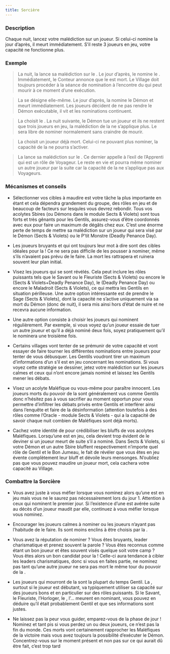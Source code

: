 ```yaml
---
title: Sorcière
---
```



<Role SORCIERE header />

### Description
Chaque nuit, lancez votre malédiction sur un joueur. Si celui-ci nomine la jour d’après, il meurt immédiatement. 
S’il reste 3 joueurs en jeu, votre capacité ne fonctionne plus.


### Exemple 


> La nuit, la <Role SORCIERE /> lance sa malédiction sur le <Role CRIEUR />. Le jour d’après, le <Role CRIEUR /> nomine le <Role BARBIER />. Immédiatement, le Conteur annonce que le <Role CRIEUR /> est mort. Le Village doit toujours procéder à la séance de nomination à l’encontre du <Role BARBIER /> qui peut mourir à ce moment d’une exécution.

> La <Role SORCIERE /> se désigne elle-même. Le jour d’après, la <Role SORCIERE /> nomine le Démon et meurt immédiatement. Les joueurs décident de ne pas rendre le Démon exécutable, il vit et les nominations continuent.

> La <Role SORCIERE /> choisit le <Role PARIEUR />. La nuit suivante, le Démon tue un joueur et ils ne restent que trois joueurs en jeu, la malédiction de la <Role SORCIERE /> ne s’applique plus. Le <Role PARIEUR /> sera libre de nominer normalement sans craindre de mourir.

> La <Role SORCIERE /> choisit un joueur déjà mort. Celui-ci ne pouvant plus nominer, la capacité de la <Role SORCIERE /> ne pourra s’activer.

> La <Role SORCIERE /> lance sa malédiction sur le <Role SOLDAT />. Ce dernier appelle à l’exil de l’Apprenti qui est un rôle de Voyageur. Le <Role SOLDAT /> reste en vie et pourra même nominer un autre joueur par la suite car la capacité de la <Role SORCIERE /> ne s’applique pas aux Voyageurs.


### Mécanismes et conseils   

- Sélectionner vos cibles à maudire est votre tâche la plus importante en étant <Role SORCIERE /> et cela dépendra grandement du groupe, des rôles en jeu et de beaucoup de facteurs sur lesqules vous devrez rebondir. Tous vos acolytes Sbires (ou Démons dans le module Sects & Violets) sont tous forts et très gênants pour les Gentils, assurez-vous d’être coordonnés avec eux pour faire un maximum de dégâts chez eux.
C’est une énorme perte de temps de mettre sa malédiction sur un joueur qui sera visé par le Démon (Sects & Violets) ou le P’tit Monstre (Deadly Penance Day).
- Les joueurs bruyants et qui ont toujours leur mot à dire sont des cibles idéales pour la <Role SORCIERE /> ! Ce ne sera pas difficile de les pousser à nominer, même s’ils n’avaient pas prévu de le faire. La mort les rattrapera et ruinera souvent leur plan initial.

- Visez les joueurs qui se sont révélés. Cela peut inclure les rôles puissants tels que le Savant ou le Fleuriste (Sects & Violets) ou encore le <Role FAUSSAIRE /> (Sects & Violets+Deadly Penance Day), le <Role CHASSEUR_DE_PRIMES /> (Deadly Penance Day) ou encore le Maladroit (Sects & Violets), ce qui mettra les Gentils en situation périlleuse.
Une autre option intéressante est de prendre le Sage (Sects & Violets), dont la capacité ne s’active uniquement via sa mort du Démon (donc de nuit), il sera mis ainsi hors d’état de nuire et ne recevra aucune information.

- Une autre option consiste à choisir les joueurs qui nominent régulièrement. Par exemple, si vous voyez qu’un joueur essaie de tuer un autre joueur et qu’il a déjà nominé deux fois, soyez pratiquement qu’il le nominera une troisième fois.

- Certains villages vont tenter de se prémunir de votre capacité et vont essayer de faire tourner les différentes nominations entre joueurs pour tenter de vous débusquer. Les Gentils voudront tirer un maximum d’informations d’un <Role CRIEUR /> s’il est en jeu concernant les nominations. Si vous voyez cette stratégie se dessiner, jetez votre malédiction sur les joueurs calmes et ceux qui n’ont encore jamais nominé et laissez les Gentils mener les débats.

- Visez un acolyte Maléfique ou vous-même pour paraître innocent. Les joueurs morts du pouvoir de la <Role SORCIERE /> sont généralement vus comme Gentils donc n’hésitez pas à vous sacrifier au moment opportun pour vous permettre d’infiltrer les débats privés entre Gentils et interférer ainsi dans l’enquête et faire de la désinformation (attention toutefois à des rôles comme l’Oracle - module Sects & Violets - qui a la capacité de savoir chaque nuit combien de Maléfiques sont déjà morts).

- Cachez votre identité de <Role SORCIERE /> pour crédibiliser les bluffs de vos acolytes Maléfiques. Lorsqu’une <Role SORCIERE /> est en jeu, cela devient trop évident de le deviner si un joueur meurt de suite s’il a nominé. Dans Sects & Violets, si votre Démon et un autre Sbire bluffent respectivement n’importe quel rôle de Gentil et le Bon Jumeau, le fait de révéler que vous êtes en jeu évente complètement leur bluff et dévoile leurs mensonges.
N’oubliez pas que vous pouvez maudire un joueur mort, cela cachera votre capacité au Village.



### Combattre la Sorcière

- Vous avez juste à vous méfier lorsque vous nominez alors qu’une <Role SORCIERE /> est en jeu mais vous ne le saurez pas nécessairement lors du jour 1. Attention à ceux qui nominent le premier jour. Si l’existence d’une <Role SORCIERE /> est avérée suite au décès d’un joueur maudit par elle, continuez à vous méfier lorsque vous nominez.

- Encourager les joueurs calmes à nominer ou les joueurs n’ayant pas l’habitude de le faire. Ils sont moins enclins à être choisis par la <Role SORCIERE />.

- Vous avez la réputation de nominer ? Vous êtes bruyants, leader charismatique et prenez souvent la parole ? Vous êtes reconnus comme étant un bon joueur et êtes souvent visés quelque soit votre camp ? Vous êtes alors un bon candidat pour la <Role SORCIERE /> ! Celle-ci aura tendance à cibler les leaders charismatiques, donc si vous en faites partie, ne nominez pas tant qu’une autre joueur ne sera pas mort le même tour du pouvoir de la <Role SORCIERE />.

- Les joueurs qui mourront de la <Role SORCIERE /> sont la plupart du temps Gentil. La <Role SORCIERE />, surtout si le joueur est débutant, va typiquement utiliser sa capacité sur des joueurs bons et en particulier sur des rôles puissants. Si le Savant, le Fleuriste, l’Horloger, le <Role PARIEUR />, l’<Role EXORCISTE />… meurent en nominant, vous pouvez en déduire qu’il était probablement Gentil et que ses informations sont justes.

- Ne laissez pas la peur vous guider, emparez-vous de la phase de jour ! Nominez et tant pis si vous perdez un ou deux joueurs, ce n’est pas la fin du monde. Ces morts vont certainement rapprocher les Maléfiques de la victoire mais vous avez toujours la possibilité d’exécuter le Démon. Concentrez-vous sur le moment présent et non pas sur ce qui aurait dû être fait, c’est trop tard
